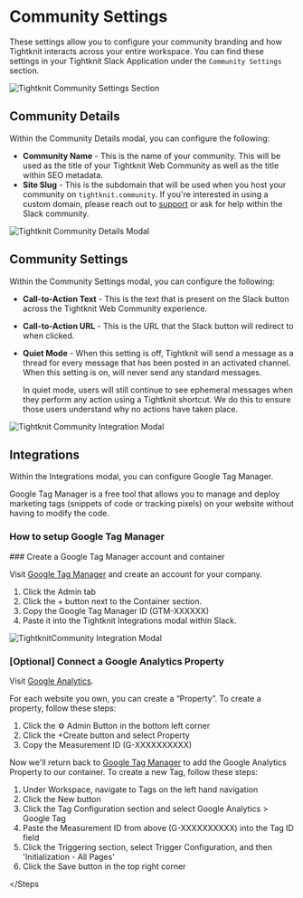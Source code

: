 
# Community Settings

These settings allow you to configure your community branding and how Tightknit interacts across your entire workspace.
You can find these settings in your Tightknit Slack Application under the `Community Settings` section.

![Tightknit Community Settings Section](/CommunitySettings.png)

## Community Details

Within the Community Details modal, you can configure the following:

- **Community Name** - This is the name of your community.
  This will be used as the title of your Tightknit Web Community as well as the title within SEO metadata.
- **Site Slug** - This is the subdomain that will be used when you host your community on `tightknit.community`.
  <Callout type="info" emoji="ℹ️">
    If you're interested in using a custom domain, please reach out to
    [support](mailto:support@tightknit.ai) or ask for help within the Slack
    community.
  </Callout>

![Tightknit Community Details Modal](/CommunityUpdateModal.png)

## Community Settings

Within the Community Settings modal, you can configure the following:

- **Call-to-Action Text** - This is the text that is present on the Slack button across the Tightknit Web Community experience.
- **Call-to-Action URL** - This is the URL that the Slack button will redirect to when clicked.
- **Quiet Mode** - When this setting is off, Tightknit will send a message as a thread for every message that has been posted in an activated channel.
  When this setting is on, will never send any standard messages.

  <Callout type="info" emoji="ℹ️">
    In quiet mode, users will still continue to see ephemeral messages when they
    perform any action using a Tightknit shortcut. We do this to ensure those
    users understand why no actions have taken place.
  </Callout>

![Tightknit Community Integration Modal](/CommunitySettingsModal.png)

## Integrations

Within the Integrations modal, you can configure Google Tag Manager.

Google Tag Manager is a free tool that allows you to manage and deploy marketing tags (snippets of code or tracking pixels) on your website without having to modify the code.

### How to setup Google Tag Manager

<Steps>
### Create a Google Tag Manager account and container
 
Visit [Google Tag Manager](https://tagmanager.google.com/) and create an account for your company.

1. Click the Admin tab
2. Click the + button next to the Container section.
3. Copy the Google Tag Manager ID (GTM-XXXXXX)
4. Paste it into the Tightknit Integrations modal within Slack.

![TightknitCommunity Integration Modal](/CommunityIntegrationModal.png)

### [Optional] Connect a Google Analytics Property

Visit [Google Analytics](https://analytics.google.com/analytics/web/).

For each website you own, you can create a “Property”.
To create a property, follow these steps:

1. Click the ⚙ Admin Button in the bottom left corner
2. Click the +Create button and select Property
3. Copy the Measurement ID (G-XXXXXXXXXX)

Now we'll return back to [Google Tag Manager](https://tagmanager.google.com/) to add the Google Analytics Property to our container.
To create a new Tag, follow these steps:

1. Under Workspace, navigate to Tags on the left hand navigation
2. Click the New button
3. Click the Tag Configuration section and select Google Analytics > Google Tag
4. Paste the Measurement ID from above (G-XXXXXXXXXX) into the Tag ID field
5. Click the Triggering section, select Trigger Configuration, and then 'Initialization - All Pages'
6. Click the Save button in the top right corner

</Steps

>
